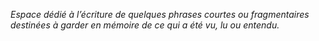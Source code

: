 \clearpage

::: {.center data-latex=""}
_Espace dédié à l'écriture de quelques phrases courtes ou fragmentaires destinées à garder en mémoire de ce qui a été vu, lu ou entendu._
:::
